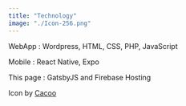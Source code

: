 ---
title: "Technology"
image: "./Icon-256.png"
---

WebApp : Wordpress, HTML, CSS, PHP, JavaScript
<br />

Mobile : React Native, Expo
<br />

This page : GatsbyJS and Firebase Hosting
<br />

Icon by <a href="https://cacoo.com/ja/" target="_blank" rel="nofollow noopener noreferrer" aria-label="External Link"><Underlining color={Theme.colors.tertiary} hoverColor={Theme.colors.secondary}>Cacoo</Underlining></a>